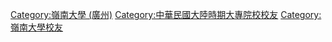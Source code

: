 [[Category:嶺南大學_(廣州)|Category:嶺南大學 (廣州)]]
[[Category:中華民國大陸時期大專院校校友|Category:中華民國大陸時期大專院校校友]]
[[Category:嶺南大學校友|Category:嶺南大學校友]]